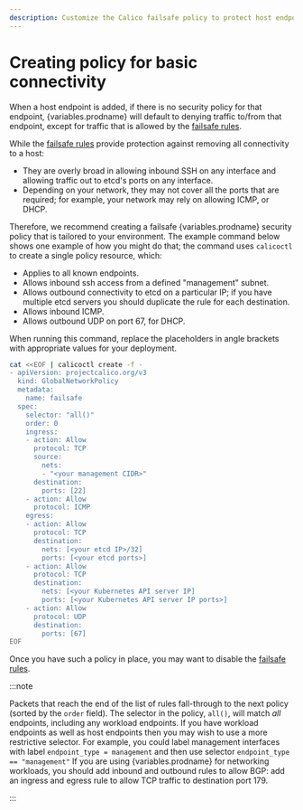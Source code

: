 ```yaml
---
description: Customize the Calico failsafe policy to protect host endpoints.
---
```


# Creating policy for basic connectivity

When a host endpoint is added, if there is no security policy for that
endpoint, {variables.prodname} will default to denying traffic to/from that endpoint,
except for traffic that is allowed by the [failsafe rules](failsafe.mdx).

While the [failsafe rules](failsafe.mdx) provide protection against removing all
connectivity to a host:

- They are overly broad in allowing inbound SSH on any interface and
  allowing traffic out to etcd's ports on any interface.
- Depending on your network, they may not cover all the ports that are
  required; for example, your network may rely on allowing ICMP,
  or DHCP.

Therefore, we recommend creating a failsafe {variables.prodname} security policy that
is tailored to your environment. The example command below shows one
example of how you might do that; the command uses `calicoctl` to create a single
policy resource, which:

- Applies to all known endpoints.
- Allows inbound ssh access from a defined "management" subnet.
- Allows outbound connectivity to etcd on a particular IP; if
  you have multiple etcd servers you should duplicate the rule
  for each destination.
- Allows inbound ICMP.
- Allows outbound UDP on port 67, for DHCP.

When running this command, replace the placeholders in angle brackets with
appropriate values for your deployment.

<!-- -->

```bash
cat <<EOF | calicoctl create -f -
- apiVersion: projectcalico.org/v3
  kind: GlobalNetworkPolicy
  metadata:
    name: failsafe
  spec:
    selector: "all()"
    order: 0
    ingress:
    - action: Allow
      protocol: TCP
      source:
        nets:
        - "<your management CIDR>"
      destination:
        ports: [22]
    - action: Allow
      protocol: ICMP
    egress:
    - action: Allow
      protocol: TCP
      destination:
        nets: [<your etcd IP>/32]
        ports: [<your etcd ports>]
    - action: Allow
      protocol: TCP
      destination:
        nets: [<your Kubernetes API server IP]
        ports: [<your Kubernetes API server IP ports>]
    - action: Allow
      protocol: UDP
      destination:
        ports: [67]
EOF
```

Once you have such a policy in place, you may want to disable the
[failsafe rules](failsafe.mdx).

:::note

Packets that reach the end of the list of rules fall-through to the
next policy (sorted by the `order` field).
The selector in the policy, `all()`, will match _all_ endpoints,
including any workload endpoints. If you have workload endpoints as
well as host endpoints then you may wish to use a more restrictive
selector. For example, you could label management interfaces with
label `endpoint_type = management` and then use selector
`endpoint_type == "management"`
If you are using {variables.prodname} for networking workloads, you should add
inbound and outbound rules to allow BGP: add an ingress and egress rule
to allow TCP traffic to destination port 179.

:::
